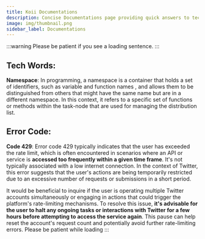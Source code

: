 ```yaml
---
title: Koii Documentations
description: Concise Documentations page providing quick answers to tech words related to Koii network
image: img/thumbnail.png
sidebar_label: Documentations
---
```


<TasksComponent />

:::warning
Please be patient if you see a loading sentence.
:::

## Tech Words:

**Namespace**: In programming, a namespace is a container that holds a set of identifiers, such as variable and function names
, and allows them to be distinguished from others that might have the same name but are in a different namespace. In this context, it refers to a specific set of functions or methods within the task-node that are used for managing the distribution list.

## Error Code:

**Code 429**: Error code 429 typically indicates that the user has exceeded the rate limit, which is often encountered in scenarios where an API or service is **accessed too frequently within a given time frame**. It's not typically associated with a low internet connection. In the context of Twitter, this error suggests that the user's actions are being temporarily restricted due to an excessive number of requests or submissions in a short period.

It would be beneficial to inquire if the user is operating multiple Twitter accounts simultaneously or engaging in actions that could trigger the platform's rate-limiting mechanisms. To resolve this issue, **it's advisable for the user to halt any ongoing tasks or interactions with Twitter for a few hours before attempting to access the service again**. This pause can help reset the account's request count and potentially avoid further rate-limiting errors.
Please be patient while loading
:::
